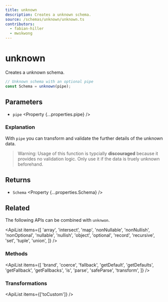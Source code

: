 ```yaml
---
title: unknown
description: Creates a unknown schema.
source: /schemas/unknown/unknown.ts
contributors:
  - fabian-hiller
  - mwskwong
---
```



# unknown

Creates a unknown schema.

```ts
// Unknown schema with an optional pipe
const Schema = unknown(pipe);
```

## Parameters

- `pipe` <Property {...properties.pipe} />

### Explanation

With `pipe` you can transform and validate the further details of the unknown data.

> Warning: Usage of this function is typcially **discouraged** because it provides no validation logic. Only use it if the data is truely unknown beforehand.

## Returns

- `Schema` <Property {...properties.Schema} />

## Related

The following APIs can be combined with `unknwon`.

<ApiList
  items={[
    'array',
    'intersect',
    'map',
    'nonNullable',
    'nonNullish',
    'nonOptional',
    'nullable',
    'nullish',
    'object',
    'optional',
    'record',
    'recursive',
    'set',
    'tuple',
    'union',
  ]}
/>

### Methods

<ApiList
  items={[
    'brand',
    'coerce',
    'fallback',
    'getDefault',
    'getDefaults',
    'getFallback',
    'getFallbacks',
    'is',
    'parse',
    'safeParse',
    'transform',
  ]}
/>

### Transformations

<ApiList items={['toCustom']} />
